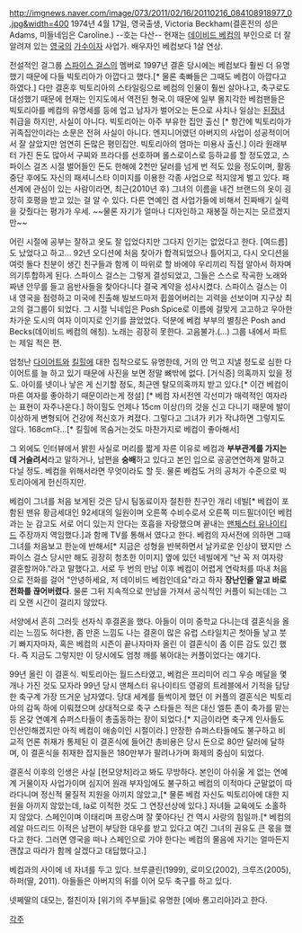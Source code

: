 http://imgnews.naver.com/image/073/2011/02/16/20110216_084108918977_0.jpg&width=400
1974년 4월 17일, 영국출생, Victoria Beckham(결혼전의 성은 Adams, 미들네임은 Caroline.) --호는 다산--
현재는 [[데이비드 베컴]]의 부인으로 더 잘 알려져 있는 [[영국]]의 [[가수]]이자 사업가. 배우자인 베컴보다 1살 연상.

전설적인 걸그룹 [[스파이스 걸스]]의 멤버로 1997년 결혼 당시에는 베컴보다 훨씬 더 유명했기 때문에 다들 빅토리아가 아깝다고 했다.[* 물론 축빠들은 그때도 베컴이 아깝다고 하였다.] 다만 결혼후 빅토리아의 스타일링으로 베컴의 인물이 훨씬 살아나고, 축구로도 대성했기 때문에 현재는 인지도에서 역전된 형국.이 때문에 일부 몰지각한 베컴팬들은 빅토리아를 베컴의 유명세를 등에 업고 남자가 벌어오는 돈으로 사치나 일삼는 [[된장녀]] 취급을 하지만, 사실이 아니다. 빅토리아는 아주 부유한 집안 출신 [* 항간에 빅토리아가 귀족집안이라는 소문은 전혀 사실이 아니다. 엔지니어였던 아버지의 사업이 성공적이어서 잘 살았지만 엄연히 돈많은 평민집안. 빅토리아의 엄마는 미용사 출신.] 이라 원래부터 가진 돈도 많아서 구찌와 프라다를 선호하며 롤스로이스로 등하교를 할 정도였고, 스파이스 걸즈 시절 벌어들인 돈도 한해에 2천만 달러를 넘게 번 적도 있을 정도이며, 활동중단 후에도 자신의 패셔니스타 이미지를 이용한 각종 사업으로 적지않게 벌고 있다. 패션계에 관심이 있는 사람이라면, 최근(2010년 후) 그녀의 이름을 내건 브랜드의 옷이 굉장히 호평을 받고 있는 걸 알 수 있다. 다른 연예인 겸 사업가들에 비해서 진짜배기 실력을 갖췄다는 평가가 우세. ~~물론 자기가 얼마나 디자인하고 재봉질 하는지는 모르겠지만~~

어린 시절에 공부는 잘하고 옷도 잘 입었다지만 그다지 인기는 없었다고 한다. [여드름]도 났었다고 하고... 92년 오디션에 처음 찾아가 합격되었으나 틀어지고, 다시 오디션을 여럿 돌다 친분이 생긴 친구들과 함께 이 따위로 할 바에야 우리끼리 직접 알아서 하자며 의기투합하게 된다. 스파이스 걸스는 그렇게 결성되었고, 그들은 스스로 작곡한 노래와 짜낸 안무를 들고 음반사들을 찾아다니다 결국 계약을 성사시켰다. 스파이스 걸스는 이내 영국을 점령하고 미국에 진출해 빌보드마저 휩쓸어버리는 괴력을 선보이며 지구상 최고의 걸그룹이 되었다. 그 시절 닉네임은 Posh Spice로 이름에 걸맞게 고고하고 우아한 차가운 도시의 여자 이미지로 인기를 끌었었다. 덕분에 베컴 부부의 별칭은 Posh and Becks(데이비드 베컴의 애칭).
노래는 굉장히 못한다. 고음불가.(...) 그룹 내에서 파트는 제일 적은 편.

엄청난 [[다이어트]]와 [[킬힐]]에 대한 집착으로도 유명한데, 거의 안 먹고 지낼 정도로 심한 다이어트를 늘 하고 있기 때문에 사진을 보면 정말 뼈밖에 없다. [거식증] 의혹까지 있을 정도. 아이를 넷이나 낳은 게 신기할 정도, 최근엔 탈모의혹까지 받고 있다.[* 이건 베컴이 마른 여자를 좋아하기 때문이라는게 정설] [* 베컴 자서전엔 각선미가 매력적인 여자라는 표현이 자주나온다.] 하이힐도 언제나 15cm 이상(!)의 것을 신고 다니기 때문에 발이 이상하게 변형되어 건강에 적신호가 켜졌다. 그렇다고 그녀가 키가 작냐하면 그렇지도 않다. 168cm다...[* 킬힐에 목숨거는것도 마찬가지로 베컴이 좋아해서]

그 외에도 인터뷰에서 밝힌 사실로 머리를 짧게 자른 이유로 베컴과 '''부부관계를 가지는데 거슬려서'''라고 말하거나, 남편을 '''숭배'''하고 있다고 본인 입으로 공공연연하게 말하고 다닐 정도. 베컴을 위해서라면 무엇이라도 할 듯. 물론 베컴도 거의 공처가 수준으로 빅토리아에게 헌신하지만.

베컴이 그녀를 처음 보게된 것은 당시 팀동료이자 절친한 친구인 개리 네빌[* 베컴이 포함된 맨유 황금세대인 92세대의 일원이며 오른쪽 수비수로서 오른쪽 미드필더이던 베컴과는 눈 감고도 서로 어디 있는지 안다는 호흡을 자랑했으며 끝내는 [[맨체스터 유나이티드]] 주장까지 역임했다.]과 함께 TV를 통해서 였다고 한다. 베컴의 자서전에 의하면 그때 그녀를 처음보고 한눈에 반해서[* 지금은 성형을 반복하면서 날카로운 인상이 됐지만 스파이스 걸스 당시만 해도 굉장히 청초한 이미지] 옆에 있던 네빌에게 "난 꼭 저 여자랑 결혼할꺼야."라고 말했다고. 서로 두 번의 만남 이후 베컴이 어렵게 연락처를 따내 처음으로 전화를 걸어 "안녕하세요, 저 데이비드 베컴인데요"라고 하자 '''장난인줄 알고 바로 전화를 끊어버렸다'''. 물론 그뒤 지속적으로 만남을 가져서 공식적인 커플이 되는데는 그리 오랜 시간이 걸리지 않았다.

서양에서 흔히 그러듯 선자식 후결혼을 했다. 아들이 이미 중학교 다니는데 결혼식을 올리는 느낌도 허다한, 좀 만혼 느낌도 나는 결혼이 많은 유럽 스타일치곤 첫아들 낳고 붓기 빠지자마자, 혹은 베컴의 시즌이 끝나자마자 올린 이 결혼식이 좀 이른 감도 있긴 했다. 즉 지금도 그렇지만 이 당시에도 엄청 깨를 볶아대는 커플이었다는 얘기다.

99년 올린 이 결혼식. 빅토리아는 월드스타였고, 베컴은 프리미어 리그 우승 메달을 몇 개나 가진 것도 모자라 99년 당시 맨체스터 유나이티드 영광의 트레블에서 기적을 담당한 축구계 가장 뜨거운 남자였다. 당대 세계를 들썩이게 했던 이 커플의 결혼식은 빅토리아의 감독 하에 이뤄졌으며 상대적으로 축구 스타들은 적은 대신 엘튼 존이 축가를 맡는 등 온갖 연예계 슈퍼스타들이 총출동하는 장이 되었다.[* 지금이라면 축구계 인사들도 인산인해겠지만 아직 베컴이 애송이인 시절이라.] 만장한 슈퍼스타들에도 불구하고 비교적 언론 취재가 통제된 이 결혼식에 들어간 총비용은 당시 돈으로 80만 달러에 달하며, 이 결혼식을 취재한 잡지들은 180만부가 팔려나가며 화제의 중심이 되었다.

결혼식 이후의 인생은 사실 [현모양처]라고 봐도 무방하다. 본인이 아쉬울 게 없는 연예계 거물이자 사업가이며 심지어 원래 부자임에도 불구하고 베컴의 이적마다 군말없이 따라다니며 정신적 물질적 지원을 아끼지 않았고,[* 물론 베컴 자신도 빅토리아에 대한 지원을 아끼지 않았는데, la로 이적한 것도 그 연장선상에 있다.] 자녀들 교육에도 소홀하지 않았다. 스페인이며 이태리며 프랑스며 잘 쫓아다닌 건 역시 사랑의 힘일까.[* 베컴의 레알 마드리드 이적은 남편이 부당한 대우를 받고 있다고 여긴 그녀의 권유도 큰 몫을 했다고 한다. 그러면 영국을 떠나 스페인으로 가야 한다는 베컴의 물음에 자기는 얼마든지 괜찮고 따라가 함께 살겠다고 대답했다고.]

베컴과의 사이에 네 자녀를 두고 있다. 브루클린(1999), 로미오(2002), 크루즈(2005), 하퍼(딸, 2011). 아들들은 아버지의 뒤를 이어 모두 축구를 하고 있다.

넷쩨딸의 대모는, 절친이자 [위기의 주부들]로 유명한 [에바 롱고리아]라고 한다. 

[[각주]]
